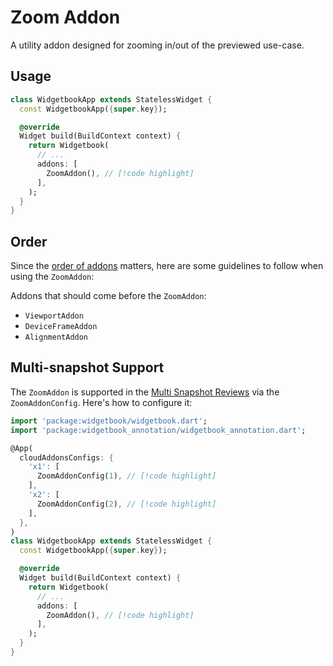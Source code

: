 # Zoom Addon

A utility addon designed for zooming in/out of the previewed use-case.

## Usage

```dart title=widgetbook/lib/main.dart
class WidgetbookApp extends StatelessWidget {
  const WidgetbookApp({super.key});

  @override
  Widget build(BuildContext context) {
    return Widgetbook(
      // ...
      addons: [
        ZoomAddon(), // [!code highlight]
      ],
    );
  }
}
```

## Order

Since the [order of addons](/addons#order-of-addons) matters, here are some guidelines to follow when using the `ZoomAddon`:

Addons that should come before the `ZoomAddon`:

- `ViewportAddon`
- `DeviceFrameAddon`
- `AlignmentAddon`

## Multi-snapshot Support

The `ZoomAddon` is supported in the [Multi Snapshot Reviews](/cloud/reviews/multi-snapshot) via the `ZoomAddonConfig`. Here's how to configure it:

```dart title=widgetbook/lib/main.dart
import 'package:widgetbook/widgetbook.dart';
import 'package:widgetbook_annotation/widgetbook_annotation.dart';

@App(
  cloudAddonsConfigs: {
    'x1': [
      ZoomAddonConfig(1), // [!code highlight]
    ],
    'x2': [
      ZoomAddonConfig(2), // [!code highlight]
    ],
  },
)
class WidgetbookApp extends StatelessWidget {
  const WidgetbookApp({super.key});

  @override
  Widget build(BuildContext context) {
    return Widgetbook(
      // ...
      addons: [
        ZoomAddon(), // [!code highlight]
      ],
    );
  }
}
```
